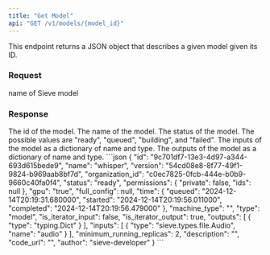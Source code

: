 ```yaml
---
title: "Get Model"
api: "GET /v1/models/{model_id}"
---
```


This endpoint returns a JSON object that describes a given model given its ID.

### Request
<ParamField path="model_id" type="string" required>
  name of Sieve model
</ParamField>

### Response
<ResponseField name="id" type="string">
  The id of the model.
</ResponseField>
<ResponseField name="name" type="string">
  The name of the model.
</ResponseField>
<ResponseField name="status" type="string">
  The status of the model. The possible values are "ready", "queued", "building", and "failed".
</ResponseField>
<ResponseField name="inputs" type="dict">
  The inputs of the model as a dictionary of name and type.
</ResponseField>
<ResponseField name="outputs" type="dict">
  The outputs of the model as a dictionary of name and type.
</ResponseField>

<ResponseExample>
```json
{
  "id": "9c701df7-13e3-4d97-a344-693d615bede9",
  "name": "whisper",
  "version": "54cd08e8-8f77-49f1-9824-b969aab8bf7d",
  "organization_id": "c0ec7825-0fcb-444e-b0b9-9660c40fa0f4",
  "status": "ready",
  "permissions": {
    "private": false,
    "ids": null
  },
  "gpu": "true",
  "full_config": null,
  "time": {
    "queued": "2024-12-14T20:19:31.680000",
    "started": "2024-12-14T20:19:56.011000",
    "completed": "2024-12-14T20:19:56.479000"
  },
  "machine_type": "",
  "type": "model",
  "is_iterator_input": false,
  "is_iterator_output": true,
  "outputs": [
    {
      "type": "typing.Dict"
    }
  ],
  "inputs": [
    {
      "type": "sieve.types.file.Audio",
      "name": "audio"
    }
  ],
  "minimum_running_replicas": 2,
  "description": "",
  "code_url": "",
  "author": "sieve-developer"
}
```
</ResponseExample>
